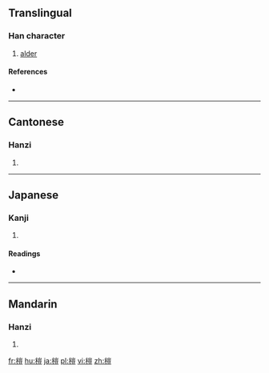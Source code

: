 {{also|桤}}
==Translingual==

===Han character===
{{Han char|rn=75|rad=木|as=10|sn=14|four=4291<sub>8</sub>|canj=木山一廿 (DUMT)}}

# [[alder]]

====References====
* {{Han ref|kx=0545.150|dkj=15298|dj=0933.060|hdz=21264.040|uh=69BF|ud=27071|bh=E24E|bd=57934}}

----

==Cantonese==

===Hanzi===
{{yue-hanzi|jyut=|y=[[kei1]]|sim=桤}}

# {{defn|lang=yue|sort=木10}}

----

==Japanese==

===Kanji===
{{ja-kanji|grade=|rs=木10}}

# {{defn|lang=ja|sort=木10}}

====Readings====
* {{ja-readings|on=[[き]] (ki), [[かい]] (kai), [[がい]] (gai)|kun=[[はんのき]] (hannoki)}}

----

==Mandarin==

===Hanzi===
{{cmn-hanzi|sim=桤|pin=[[gǎo]] ([[gao3]]), [[qī]] ([[qi1]])|wg=[[kao3|kao<sup>3</sup>]], [[ch'i1|ch'i<sup>1</sup>]]}}

# {{defn|lang=cmn|sort=木10}}

[[fr:榿]]
[[hu:榿]]
[[ja:榿]]
[[pl:榿]]
[[vi:榿]]
[[zh:榿]]